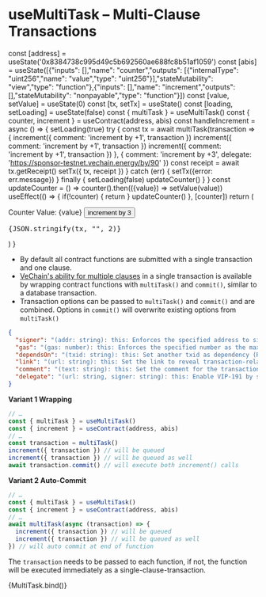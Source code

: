 
# useMultiTask – Multi-Clause Transactions

<Meta title="Hooks/useMultiTask" />

  const [address] = useState('0x8384738c995d49c5b692560ae688fc8b51af1059')
  const [abis] = useState([{"inputs": [],"name": "counter","outputs": [{"internalType": "uint256","name": "value","type": "uint256"}],"stateMutability": "view","type": "function"},{"inputs": [],"name": "increment","outputs": [],"stateMutability": "nonpayable","type": "function"}])
  const [value, setValue] = useState(0)
  const [tx, setTx] = useState() 
  const [loading, setLoading] = useState(false)
  const { multiTask } = useMultiTask()
  const { counter, increment } = useContract(address, abis)
  const handleIncrement = async () => {
    setLoading(true)
    try {
      const tx = await multiTask(transaction => {
        increment({ comment: 'increment by +1', transaction })
        increment({ comment: 'increment by +1', transaction })
        increment({ comment: 'increment by +1', transaction })
      }, { comment: 'increment by +3', delegate: 'https://sponsor-testnet.vechain.energy/by/90' })
      const receipt = await tx.getReceipt()
      setTx({ tx, receipt })
    }
    catch (err) {
      setTx({error: err.message})
    }
    finally {
      setLoading(false)
      updateCounter()
    }
  }
  const updateCounter = () => counter().then(({value}) => setValue(value))
  useEffect(() => {
    if(!counter) { return }
    updateCounter()
  }, [counter])
  return (
    <div>
      Counter Value: {value} <Button onClick={handleIncrement} loading={loading}>increment by 3</Button><br />
      <pre>{JSON.stringify(tx, "", 2)}</pre>
    </div>
  )
}

* By default all contract functions are submitted with a single transaction and one clause.  
* [VeChain's ability for multiple clauses](https://docs.vechain.org/thor/learn/transaction-model.html#clauses) in a single transaction is available by wrapping contract functions with `multiTask()` and `commit()`, similar to a database transaction.
* Transaction options can be passed to `multiTask()` and `commit()` and are combined. Options in `commit()` will overwrite existing options from `multiTask()`

```json
{
  "signer": "(addr: string): this: Enforces the specified address to sign the transaction",
  "gas": "(gas: number): this: Enforces the specified number as the maximum gas that can be consumed for the transaction",
  "dependsOn": "(txid: string): this: Set another txid as dependency (Reference)",
  "link": "(url: string): this: Set the link to reveal transaction-related information, the link will be used for connex to assemble a callback url by replacing the placeholder {txid} by Transaction ID",
  "comment": "(text: string): this: Set the comment for the transaction that will be revealed to the user",
  "delegate": "(url: string, signer: string): this: Enable VIP-191 by setting the url and the fee payer's address. Wallets(Sync2) will request fee payer's signature with the url and required parameters, read this (opens new window)to get the detail about building a VIP-191 service"
}
```

**Variant 1 Wrapping**

```js
// …
const { multiTask } = useMultiTask()
const { increment } = useContract(address, abis)
// …
const transaction = multiTask()
increment({ transaction }) // will be queued
increment({ transaction }) // will be queued as well
await transaction.commit() // will execute both increment() calls
```

**Variant 2 Auto-Commit**

```js
// …
const { multiTask } = useMultiTask()
const { increment } = useContract(address, abis)
// …
await multiTask(async (transaction) => {
  increment({ transaction }) // will be queued
  increment({ transaction }) // will be queued as well
}) // will auto commit at end of function
```

The `transaction` needs to be passed to each function, if not, the function will be executed immediately as a single-clause-transaction.

<Canvas withSource="open">
  <Story name="Multi-Clause Transactions">
    {MultiTask.bind()}
  </Story>
</Canvas>